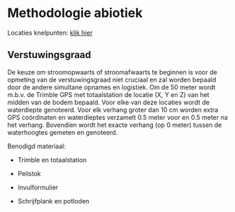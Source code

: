 # Methodologie abiotiek

Locaties knelpunten: [klik hier](https://www.google.com/maps/d/edit?mid=1P_5L6JCts-SyDYWms0wqWhxO8IqMXBY&usp=sharing)

## Verstuwingsgraad

De keuze om stroomopwaarts of stroomafwaarts te beginnen is voor de opmeting van de verstuwingsgraad niet cruciaal en zal worden bepaald door de andere simultane opnames en logistiek.
Om de 50 meter wordt m.b.v. de Trimble GPS met totaalstation de locatie (X, Y en Z) van het midden van de bodem bepaald.
Voor elke van deze locaties wordt de waterdiepte genoteerd.
Voor elk verhang groter dan 10 cm worden extra GPS coördinaten en waterdieptes verzamelt 0.5 meter voor en 0.5 meter na het verhang.
Bovendien wordt het exacte verhang (op 0 meter) tussen de waterhoogtes gemeten en genoteerd.

Benodigd materiaal:

-   Trimble en totaalstation

-   Peilstok

-   Invulformulier

-   Schrijfplank en potloden
